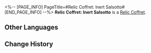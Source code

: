 <%-- [PAGE_INFO]
PageTitle=#Relic Coffret: Inert Salsotto#
[END_PAGE_INFO] --%>
{{Item Infobox
|id          = 71017
|image       = Item Relic Coffret- Inert Salsotto.png{{subst:void|<!--$UPLOAD:<<SpriteOutput/ItemFigures/71017.png>-<Item Relic Coffret- Inert Salsotto.png>-<Item Icons>>-->}}
|type        = Relic Coffret
|invCategory = Valuables
|rarity      = 5
|effect      = 
|description = A device used to collect and restore the Lightdust in the Fragmentum to its original form. Use this to obtain a random 5-star relic from the Inert Salsotto set.
}}
{{Description|You never know what's in the box until you open it.<br /><br />''"So it's essentially like buying a lottery ticket?"<br />"At least we don't need to worry about finding a cat that is both dead and alive."''}}
'''Relic Coffret: Inert Salsotto''' is a [[Relic Coffret]].

==Other Languages==
{{Other Languages
|en   = Relic Coffret: Inert Salsotto
|zhs  = 遗器铸盒：停转的萨尔索图
|zht  = 遺器鑄盒：停轉的薩爾索圖
|ja   = 遺物ボックス：自転が止まったサルソット
|ko   = 유물 주조함: 회전을 멈춘 살소토
|es   = Cofre de artefactos: Salsotto inerte
|fr   = Coffret à relique&nbsp;: Salsotto inerte
|ru   = Сундук с Реликвиями: Замершее Салсотто
|th   = กล่องรีลิกส์: Inert Salsotto
|vi   = Hộp Đúc Di Vật: Salsotto Dừng Xoay
|de   = Reliktkästchen: Regloses Salsotto
|id   = Relic Coffret: Inert Salsotto
|pt   = Cofre de Relíquia: Salsotto Inerte
}}

==Change History==
{{Change History|1.0}}